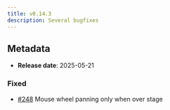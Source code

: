 ```yaml
---
title: v0.14.3
description: Several bugfixes
---
```


## Metadata

- **Release date**: 2025-05-21

### Fixed

- [#248](https://github.com/InditexTech/weavejs/issues/248) Mouse wheel panning only when over stage
